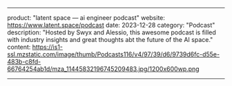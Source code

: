 ---

product: "latent space — ai engineer podcast"
website: https://www.latent.space/podcast
date: 2023-12-28
category: "Podcast"
description: "Hosted by Swyx and Alessio, this awesome podcast is filled with industry insights and great thoughts abt the future of the AI space."
content: https://is1-ssl.mzstatic.com/image/thumb/Podcasts116/v4/97/39/d6/9739d6fc-d55e-483b-c8fd-66764254ab1d/mza_11445832196745209483.jpg/1200x600wp.png

---